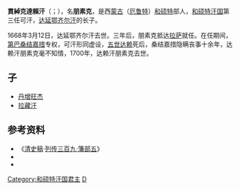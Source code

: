 {{Infobox monarch
| name               =达赖汗
| title              = [[和碩特汗國|和碩特汗國]][[大汗|大汗]]
| image              =
| caption            =
| reign              =1670年—1700年
| coronation         = 
| investiture        =
| full name          =
| othertitles        =
| birth_date         =？
| birth_place        =
| death_date         =1700年
| death_place        =
| burial_date        =
| burial_place       =
| predecessor        =[[达延鄂齐尔汗|达延鄂齐尔汗]]
| successor          =[[拉藏汗|拉藏汗]]
| queen              =
| consort            = 
| spouse             =
| spouse 1            =
| spouse 2             =
| spouse 3           =
| spouse 4           =
| spouse 5           =
| spouse 6           =
| spouse 7           =
| offspring          = 
| royal house        =
| dynasty            = 
| father             =
| mother             =
| children           =
| religion           =[[藏传佛教|藏传佛教]]
}}
'''貫綽克達賴汗'''（{{mong|m=ᠺᠣᠨᠴᠣᠭ ᠳᠠᠯᠠᠢ ᠬᠠᠨ|k=Гончиг Далай хан}}；{{bd|？||1700年||catIdx=D達}}），名'''朋素克'''，是西[[蒙古|蒙古]]（[[厄鲁特|厄鲁特]]）[[和硕特|和硕特]]部人，[[和硕特汗国|和硕特汗国]]第三任可汗，[[达延鄂齐尔汗|达延鄂齐尔汗]]的长子。

1668年3月12日，达延鄂齐尔汗去世。三年后，朋素克抵达[[拉萨|拉萨]]就任。在任期间，[[第巴|第巴]][[桑结嘉措|桑结嘉措]]专权，可汗形同虚设，[[五世达赖|五世达赖]]死后，桑结嘉措隐瞒丧事十余年，达赖汗朋素克毫不知情，1700年，达赖汗朋素克去世。
==子==
*[[丹增旺杰|丹增旺杰]]
*[[拉藏汗|拉藏汗]]
==参考资料==
*《[[清史稿|清史稿]]·[[s:清史稿/522|列传三百九·籓部五]]》
*{{cite book|title=《草原帝国》|author=勒内·格鲁塞}}
*{{cite book|title=《最后的可汗:蒙古帝国余晖》|author=班布尔汗}}
{{start box}}
{{s-before|[[达延鄂齐尔汗|达延鄂齐尔汗]]}}
{{s-title|[[和硕特汗国|和硕特汗国]]可汗|1670年—1700年}}
{{s-after|[[拉藏汗|拉藏汗]]}}
{{end box}}

{{君王小作品}}
{{蒙古族人物小作品}}
[[Category:和硕特汗国君主|Category:和硕特汗国君主]]
[[Category:1700年逝世|D]]